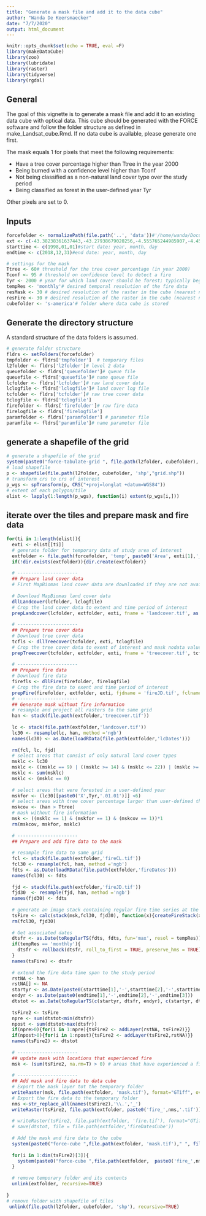 ```yaml
---
title: "Generate a mask file and add it to the data cube"
author: "Wanda De Keersmaecker"
date: "7/7/2020"
output: html_document
---
```


```r
knitr::opts_chunk$set(echo = TRUE, eval =F)
library(makeDataCube)
library(zoo)
library(lubridate)
library(raster)
library(tidyverse)
library(rgdal)
```

## General 
The goal of this vignette is to generate a mask file and add it to an existing data cube with optical data. This cube should be generated with the FORCE software and follow the folder structure as defined in make_Landsat_cube.Rmd. If no data cube is available, please generate one first. 

The mask equals 1 for pixels that meet the following requirements:

- Have a tree cover percentage higher than Ttree in the year 2000
- Being burned with a confidence level higher than Tconf
- Not being classified as a non-natural land cover type over the study period
- Being classified as forest in the user-defined year Tyr

Other pixels are set to 0.

## Inputs
```r
forcefolder <- normalizePath(file.path('..', 'data'))#'/home/wanda/Documents/data/force_small'#file.path('..', 'data')#forcefolder <- '/home/wanda/Documents/data/force'
ext <- c(-43.38238361637443,-43.27938679020256,-4.555765244985907,-4.451717415449725)#extent, vector with xmin, xmax, ymin, ymax in degrees
starttime <- c(1998,01,01)#start date: year, month, day
endtime <- c(2018,12,31)#end date: year, month, day

# settings for the mask
Ttree <- 60# threshold for the tree cover percentage (in year 2000)
Tconf <- 95 # threshold on confidence level to detect a fire
Tyr <- 2000 # year for which land cover should be forest; typically beginning of disturbance monitoring period
tempRes <- 'monthly'# desired temporal resolution of the fire data
resMask <- 30 # desired resolution of the raster in the cube (nearest neighbor resampling)
resFire <- 30 # desired resolution of the raster in the cube (nearest neighbor resampling)
cubefolder <- 's-america'# folder where data cube is stored
```

## Generate the directory structure
A standard structure of the data folders is assumed. 

```r
# generate folder structure
fldrs <- setFolders(forcefolder)
tmpfolder <- fldrs['tmpfolder']  # temporary files
l2folder <- fldrs['l2folder']# level 2 data
queuefolder <- fldrs['queuefolder']# queue file
queuefile <- fldrs['queuefile']# name queue file
lcfolder <- fldrs['lcfolder']# raw land cover data
lclogfile <- fldrs['lclogfile']# land cover log file
tcfolder <- fldrs['tcfolder']# raw tree cover data
tclogfile <- fldrs['tclogfile']
firefolder <- fldrs['firefolder']# raw fire data
firelogfile <- fldrs['firelogfile']
paramfolder <- fldrs['paramfolder'] # parameter file
paramfile <- fldrs['paramfile']# name parameter file
```

## generate a shapefile of the grid

```r
# generate a shapefile of the grid
system(paste0("force-tabulate-grid ", file.path(l2folder, cubefolder), " ", ext[3]," ", ext[4]," ", ext[1]," ", ext[2], " shp"), intern = TRUE, ignore.stderr = TRUE)
# load shapefile
p <- shapefile(file.path(l2folder, cubefolder, 'shp',"grid.shp"))
# transform crs to crs of interest
p_wgs <- spTransform(p, CRS("+proj=longlat +datum=WGS84"))
# extent of each polygon/tile
elist <- lapply(1:length(p_wgs), function(i) extent(p_wgs[i,]))
```

## iterate over the tiles and prepare mask and fire data
```r
for(ti in 1:length(elist)){
  exti <- elist[[ti]]
  # generate folder for temporary data of study area of interest
  extfolder <- file.path(forcefolder, 'temp', paste0('Area', exti[1],'_', exti[2],'_', exti[3],'_', exti[4]))
  if(!dir.exists(extfolder)){dir.create(extfolder)}
  
  # ----------------------
  ## Prepare land cover data
  # First MapBiomas land cover data are downloaded if they are not available yet. Then the land cover data are cropped to the extent of the study area, and the study period of interest. Currently, MapBiomas data are only available for the years 1985 - 2018.
  
  # Download MapBiomas land cover data
  dllLandcover(lcfolder, lclogfile)
  # Crop the land cover data to extent and time period of interest 
  prepLandcover(lcfolder, extfolder, exti, fname = 'landcover.tif', as.Date(paste0(starttime[1],'-',starttime[2],'-',starttime[3])), as.Date(paste0(endtime[1],'-',endtime[2],'-',endtime[3])))
  
  # ----------------------
  ## Prepare tree cover data
  # Download tree cover data
  tcfls <- dllTreecover(tcfolder, exti, tclogfile)
  # Crop the tree cover data to exent of interest and mask nodata values
  prepTreecover(tcfolder, extfolder, exti, fname = 'treecover.tif', tcfls$hanfiles, tcfls$hanmaskfiles)
  
  # ----------------------
  ## Prepare fire data
  # Download fire data
  firefls <- dllFire(firefolder, firelogfile)
  # Crop the fire data to exent and time period of interest 
  prepFire(firefolder, extfolder, exti, fjdname = 'fireJD.tif', fclname = 'fireCL.tif', as.Date(paste0(starttime[1],'-',starttime[2],'-',starttime[3])), as.Date(paste0(endtime[1],'-',endtime[2],'-',endtime[3])), firefls$fireclfiles, firefls$firejdfiles)
  # ----------------------
  ## Generate mask without fire information
  # resample and project all rasters to the same grid
  han <- stack(file.path(extfolder,'treecover.tif'))
  
  lc <- stack(file.path(extfolder,'landcover.tif'))
  lc30 <- resample(lc, han, method ='ngb')
  names(lc30) <- as.Date(loadRData(file.path(extfolder,'lcDates')))
  
  rm(fcl, lc, fjd)
  # select areas that consist of only natural land cover types
  msklc <- lc30
  msklc <- ((msklc == 9) | ((msklc >= 14) & (msklc <= 22)) | (msklc >= 24))
  msklc <- sum(msklc)
  msklc <- (msklc == 0)
  
  # select areas that were forested in a user-defined year
  mskfor <- (lc30[[paste0('X',Tyr,'.01.01')]] <6)
  # select areas with tree cover percentage larger than user-defined threshold in 2000
  mskcov <- (han > Ttree)
  # mask without fire information
  msk <- ((msklc == 1) & (mskfor == 1) & (mskcov == 1))*1
  rm(mskcov, mskfor, msklc)
  
  # ----------------------
  ## Prepare and add fire data to the mask
  
  # resample fire data to same grid
  fcl <- stack(file.path(extfolder,'fireCL.tif'))
  fcl30 <- resample(fcl, han, method ='ngb')
  fdts <- as.Date(loadRData(file.path(extfolder,'fireDates')))
  names(fcl30) <- fdts
  
  fjd <- stack(file.path(extfolder,'fireJD.tif'))
  fjd30  <- resample(fjd, han, method ='ngb')
  names(fjd30) <- fdts
  
  # generate an image stack containing regular fire time series at the predefined temporal resolution with value 1 if a fire occured and 0 if no fire occured
  tsFire <- calc(stack(msk,fcl30, fjd30), function(x){createFireStack(x, dts = fdts, resol = tempRes, thres = Tconf)})
  rm(fcl30, fjd30)
  
  # Get associated dates
  dtsfr <- as.Date(toRegularTS(fdts, fdts, fun='max', resol = tempRes))
  if(tempRes == 'monthly'){
    dtsfr <- rollback(dtsfr, roll_to_first = TRUE, preserve_hms = TRUE)
  }
  names(tsFire) <- dtsfr
  
  # extend the fire data time span to the study period
  rstNA <- han
  rstNA[] <- NA
  startyr <- as.Date(paste0(starttime[1],'-',starttime[2],'-',starttime[3])) 
  endyr <- as.Date(paste0(endtime[1],'-',endtime[2],'-',endtime[3]))
  dtstot <- as.Date(toRegularTS(c(startyr, dtsfr, endyr), c(startyr, dtsfr, endyr), fun='max', resol = tempRes))
  
  tsFire2 <- tsFire
  npre <- sum(dtstot<min(dtsfr))
  npost <- sum(dtstot>max(dtsfr))
  if(npre>0){for(i in 1:npre){tsFire2 <- addLayer(rstNA, tsFire2)}}
  if(npost>0){for(i in 1:npost){tsFire2 <- addLayer(tsFire2,rstNA)}}
  names(tsFire2) <- dtstot
  
  # ----------------------
  ## update mask with locations that experienced fire
  msk <- (sum(tsFire2, na.rm=T) > 0) # areas that have experienced a fire get the value 1, other areas the value 0
  
  # ----------------------
  ## Add mask and fire data to data cube
  # Export the mask layer tot the temporary folder
  writeRaster(msk, file.path(extfolder, 'mask.tif'), format="GTiff", overwrite=TRUE)
  # Export the fire data to the temporary folder
  nms <-str_replace_all(names(tsFire2),'\\.','_')
  writeRaster(tsFire2, file.path(extfolder, paste0('fire_',nms,'.tif')), bylayer=TRUE, format="GTiff", overwrite=TRUE)
  
  # writeRaster(tsFire2, file.path(extfolder, 'fire.tif'), format="GTiff", overwrite=TRUE)
  # save(dtstot, file = file.path(extfolder,'fireDatesCube'))
  
  # Add the mask and fire data to the cube
  system(paste0("force-cube ",file.path(extfolder, 'mask.tif')," ", file.path(l2folder, cubefolder)," near ", resMask), intern = TRUE, ignore.stderr = TRUE)
  
  for(i in 1:dim(tsFire2)[3]){
    system(paste0("force-cube ",file.path(extfolder,  paste0('fire_',nms[i],'.tif'))," ", file.path(l2folder, cubefolder)," near ", resFire), intern = TRUE, ignore.stderr = TRUE)
  }
  
  # remove temporary folder and its contents
  unlink(extfolder, recursive=TRUE)
  
}
# remove folder with shapefile of tiles
 unlink(file.path(l2folder, cubefolder, 'shp'), recursive=TRUE)
```


<!-- ## Prepare land cover data -->
<!-- First MapBiomas land cover data are downloaded if they are not available yet. Then the land cover data are cropped to the extent of the study area, and the study period of interest. Currently, MapBiomas data are only available for the years 1985 - 2018. -->

<!-- ```{r} -->
<!-- # Download MapBiomas land cover data -->
<!-- dllLandcover(lcfolder, lclogfile) -->
<!-- # Crop the land cover data to extent and time period of interest  -->
<!-- prepLandcover(lcfolder, extfolder, ext, fname = 'landcover.tif', as.Date(paste0(starttime[1],'-',starttime[2],'-',starttime[3])), as.Date(paste0(endtime[1],'-',endtime[2],'-',endtime[3]))) -->

<!-- ``` -->

<!-- ## Prepare tree cover data -->
<!-- ```{r} -->
<!-- # Download tree cover data -->
<!-- tcfls <- dllTreecover(tcfolder, ext, tclogfile) -->
<!-- # Crop the tree cover data to exent of interest and mask nodata values -->
<!-- prepTreecover(tcfolder, extfolder, ext, fname = 'treecover.tif', tcfls$hanfiles, tcfls$hanmaskfiles) -->
<!-- ``` -->

<!-- ## Prepare fire data -->
<!-- ```{r} -->
<!-- # Download fire data -->
<!-- firefls <- dllFire(firefolder, firelogfile) -->
<!-- # Crop the fire data to exent and time period of interest  -->
<!-- prepFire(firefolder, extfolder, ext, fjdname = 'fireJD.tif', fclname = 'fireCL.tif', as.Date(paste0(starttime[1],'-',starttime[2],'-',starttime[3])), as.Date(paste0(endtime[1],'-',endtime[2],'-',endtime[3])), firefls$fireclfiles, firefls$firejdfiles) -->
<!-- ``` -->

<!-- ## Generate mask without fire information -->
<!-- ```{r} -->
<!-- library(raster) -->
<!-- # resample and project all rasters to the same grid -->
<!-- han <- stack(file.path(extfolder,'treecover.tif')) -->

<!-- lc <- stack(file.path(extfolder,'landcover.tif')) -->
<!-- lc30 <- resample(lc, han, method ='ngb') -->
<!-- names(lc30) <- as.Date(loadRData(file.path(extfolder,'lcDates'))) -->

<!-- rm(fcl, lc, fjd) -->
<!-- # select areas that consist of only natural land cover types -->
<!-- msklc <- lc30 -->
<!-- msklc <- ((msklc == 9) | ((msklc >= 14) & (msklc <= 22)) | (msklc >= 24)) -->
<!-- msklc <- sum(msklc) -->
<!-- msklc <- (msklc == 0) -->

<!-- # select areas that were forested in a user-defined year -->
<!-- mskfor <- (lc30[[paste0('X',Tyr,'.01.01')]] <6) -->
<!-- # select areas with tree cover percentage larger than user-defined threshold in 2000 -->
<!-- mskcov <- (han > Ttree) -->
<!-- # mask without fire information -->
<!-- msk <- ((msklc == 1) & (mskfor == 1) & (mskcov == 1))*1 -->
<!-- rm(mskcov, mskfor, msklc) -->
<!-- ``` -->

<!-- ## Prepare and add fire data to the mask -->
<!-- ```{r} -->
<!-- # resample fire data to same grid -->
<!-- fcl <- stack(file.path(extfolder,'fireCL.tif')) -->
<!-- fcl30 <- resample(fcl, han, method ='ngb') -->
<!-- fdts <- as.Date(loadRData(file.path(extfolder,'fireDates'))) -->
<!-- names(fcl30) <- fdts -->

<!-- fjd <- stack(file.path(extfolder,'fireJD.tif')) -->
<!-- fjd30  <- resample(fjd, han, method ='ngb') -->
<!-- names(fjd30) <- fdts -->

<!-- # generate an image stack containing regular fire time series at the predefined temporal resolution with value 1 if a fire occured and 0 if no fire occured -->
<!-- tsFire <- calc(stack(msk,fcl30, fjd30), function(x){createFireStack(x, dts = fdts, resol = tempRes, thres = Tconf)}) -->
<!-- rm(fcl30, fjd30) -->

<!-- # Get associated dates -->
<!-- dtsfr <- as.Date(toRegularTS(fdts, fdts, fun='max', resol = tempRes)) -->
<!-- if(tempRes == 'monthly'){ -->
<!--   dtsfr <- rollback(dtsfr, roll_to_first = TRUE, preserve_hms = TRUE) -->
<!-- } -->
<!-- names(tsFire) <- dtsfr -->

<!-- # extend the fire data time span to the study period -->
<!-- rstNA <- han -->
<!-- rstNA[] <- NA -->
<!-- startyr <- as.Date(paste0(starttime[1],'-',starttime[2],'-',starttime[3]))  -->
<!-- endyr <- as.Date(paste0(endtime[1],'-',endtime[2],'-',endtime[3])) -->
<!-- dtstot <- as.Date(toRegularTS(c(startyr, dtsfr, endyr), c(startyr, dtsfr, endyr), fun='max', resol = tempRes)) -->

<!-- tsFire2 <- tsFire -->
<!-- npre <- sum(dtstot<min(dtsfr)) -->
<!-- npost <- sum(dtstot>max(dtsfr)) -->
<!-- if(npre>0){for(i in 1:npre){tsFire2 <- addLayer(rstNA, tsFire2)}} -->
<!-- if(npost>0){for(i in 1:npost){tsFire2 <- addLayer(tsFire2,rstNA)}} -->
<!-- names(tsFire2) <- dtstot -->

<!-- # # update mask with locations that experienced fire -->
<!-- msk <- (sum(tsFire2, na.rm=T) > 0) # areas that have experienced a fire get the value 1, other areas the value 0 -->

<!-- ``` -->

<!-- ## Plot mask -->
<!-- ```{r} -->
<!-- # plot the mask -->
<!-- plot(msk) -->

<!-- ``` -->

<!-- ## Add mask and fire data to data cube -->
<!-- ```{r} -->
<!-- # Export the mask layer tot the temporary folder -->
<!-- writeRaster(msk, file.path(extfolder, 'mask.tif'), format="GTiff", overwrite=TRUE) -->
<!-- # Export the fire data to the temporary folder -->
<!-- nms <-str_replace_all(names(tsFire2),'\\.','_') -->
<!-- writeRaster(tsFire2, file.path(extfolder, paste0('fire_',nms,'.tif')), bylayer=TRUE, format="GTiff", overwrite=TRUE) -->

<!-- # writeRaster(tsFire2, file.path(extfolder, 'fire.tif'), format="GTiff", overwrite=TRUE) -->
<!-- # save(dtstot, file = file.path(extfolder,'fireDatesCube')) -->

<!-- # Add the mask and fire data to the cube -->
<!-- system(paste0("force-cube ",file.path(extfolder, 'mask.tif')," ", file.path(l2folder, cubefolder)," near ", resMask), intern = TRUE, ignore.stderr = TRUE) -->

<!-- for(i in 1:dim(tsFire2)[3]){ -->
<!--   system(paste0("force-cube ",file.path(extfolder,  paste0('fire_',nms[i],'.tif'))," ", file.path(l2folder, cubefolder)," near ", resFire), intern = TRUE, ignore.stderr = TRUE) -->
<!-- } -->

<!-- # remove temporary folder and its contents -->
<!-- unlink(extfolder, recursive=TRUE) -->
<!-- ``` -->


















